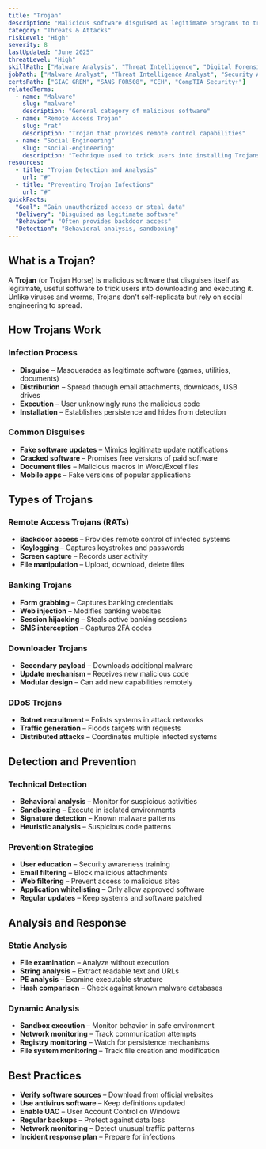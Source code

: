 ```yaml
---
title: "Trojan"
description: "Malicious software disguised as legitimate programs to trick users into installing and executing harmful code"
category: "Threats & Attacks"
riskLevel: "High"
severity: 8
lastUpdated: "June 2025"
threatLevel: "High"
skillPath: ["Malware Analysis", "Threat Intelligence", "Digital Forensics", "Security Fundamentals"]
jobPath: ["Malware Analyst", "Threat Intelligence Analyst", "Security Analyst", "Digital Forensics Examiner"]
certsPath: ["GIAC GREM", "SANS FOR508", "CEH", "CompTIA Security+"]
relatedTerms:
  - name: "Malware"
    slug: "malware"
    description: "General category of malicious software"
  - name: "Remote Access Trojan"
    slug: "rat"
    description: "Trojan that provides remote control capabilities"
  - name: "Social Engineering"
    slug: "social-engineering"
    description: "Technique used to trick users into installing Trojans"
resources:
  - title: "Trojan Detection and Analysis"
    url: "#"
  - title: "Preventing Trojan Infections"
    url: "#"
quickFacts:
  "Goal": "Gain unauthorized access or steal data"
  "Delivery": "Disguised as legitimate software"
  "Behavior": "Often provides backdoor access"
  "Detection": "Behavioral analysis, sandboxing"
---
```


## What is a Trojan?

A **Trojan** (or Trojan Horse) is malicious software that disguises itself as legitimate, useful software to trick users into downloading and executing it. Unlike viruses and worms, Trojans don't self-replicate but rely on social engineering to spread.

## How Trojans Work

### **Infection Process**
- **Disguise** – Masquerades as legitimate software (games, utilities, documents)
- **Distribution** – Spread through email attachments, downloads, USB drives
- **Execution** – User unknowingly runs the malicious code
- **Installation** – Establishes persistence and hides from detection

### **Common Disguises**
- **Fake software updates** – Mimics legitimate update notifications
- **Cracked software** – Promises free versions of paid software
- **Document files** – Malicious macros in Word/Excel files
- **Mobile apps** – Fake versions of popular applications

## Types of Trojans

### **Remote Access Trojans (RATs)**
- **Backdoor access** – Provides remote control of infected systems
- **Keylogging** – Captures keystrokes and passwords
- **Screen capture** – Records user activity
- **File manipulation** – Upload, download, delete files

### **Banking Trojans**
- **Form grabbing** – Captures banking credentials
- **Web injection** – Modifies banking websites
- **Session hijacking** – Steals active banking sessions
- **SMS interception** – Captures 2FA codes

### **Downloader Trojans**
- **Secondary payload** – Downloads additional malware
- **Update mechanism** – Receives new malicious code
- **Modular design** – Can add new capabilities remotely

### **DDoS Trojans**
- **Botnet recruitment** – Enlists systems in attack networks
- **Traffic generation** – Floods targets with requests
- **Distributed attacks** – Coordinates multiple infected systems

## Detection and Prevention

### **Technical Detection**
- **Behavioral analysis** – Monitor for suspicious activities
- **Sandboxing** – Execute in isolated environments
- **Signature detection** – Known malware patterns
- **Heuristic analysis** – Suspicious code patterns

### **Prevention Strategies**
- **User education** – Security awareness training
- **Email filtering** – Block malicious attachments
- **Web filtering** – Prevent access to malicious sites
- **Application whitelisting** – Only allow approved software
- **Regular updates** – Keep systems and software patched

## Analysis and Response

### **Static Analysis**
- **File examination** – Analyze without execution
- **String analysis** – Extract readable text and URLs
- **PE analysis** – Examine executable structure
- **Hash comparison** – Check against known malware databases

### **Dynamic Analysis**
- **Sandbox execution** – Monitor behavior in safe environment
- **Network monitoring** – Track communication attempts
- **Registry monitoring** – Watch for persistence mechanisms
- **File system monitoring** – Track file creation and modification

## Best Practices

- **Verify software sources** – Download from official websites
- **Use antivirus software** – Keep definitions updated
- **Enable UAC** – User Account Control on Windows
- **Regular backups** – Protect against data loss
- **Network monitoring** – Detect unusual traffic patterns
- **Incident response plan** – Prepare for infections 